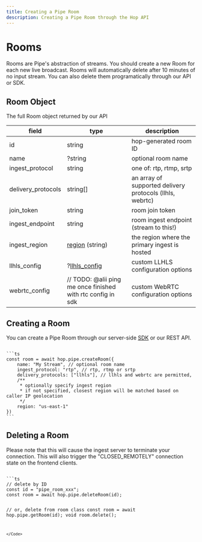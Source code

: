```yaml
---
title: Creating a Pipe Room
description: Creating a Pipe Room through the Hop API
---
```



# Rooms

Rooms are Pipe's abstraction of streams. You should create a new Room for each new live broadcast. Rooms will automatically delete after 10 minutes of no input stream. You can also delete them programatically through our API or SDK.

## Room Object

The full Room object returned by our API

| field | type | description |
| ----- | ---- | ----------- |
| id | string | hop-generated room ID |
| name | ?string | optional room name |
| ingest_protocol | string | one of: rtp, rtmp, srtp |
| delivery_protocols | string[] | an array of supported delivery protocols (llhls, webrtc)  |
| join_token | string | room join token |
| ingest_endpoint | string | room ingest endpoint (stream to this!) |
| ingest_region | [region](/docs/reference/regions) (string) | the region where the primary ingest is hosted|
| llhls_config | ?[llhls_config](/docs/pipe/protocols/llhls#llhls-configuration-object) | custom LLHLS configuration options |
| webrtc_config | // TODO: @alii ping me once finished with rtc config in sdk | custom WebRTC configuration options |

## Creating a Room

You can create a Pipe Room through our server-side [SDK](https://www.npmjs.com/package/@onehop/client) or our REST API.

<Code>
```ts
const room = await hop.pipe.createRoom({
	name: "My Stream", // optional room name
	ingest_protocol: "rtp", // rtp, rtmp or srtp
	delivery_protocols: ["llhls"], // llhls and webrtc are permitted,
	/**
	 * optionally specify ingest region
	 * if not specified, closest region will be matched based on caller IP geolocation
	 */ 
	region: "us-east-1"
})
```
</Code>


## Deleting a Room

Please note that this will cause the ingest server to terminate your connection. This will also trigger the "CLOSED_REMOTELY" connection state on the frontend clients.

<Code>
```ts
// delete by ID
const id = "pipe_room_xxx";
const room = await hop.pipe.deleteRoom(id);

// or, delete from room class
const room = await hop.pipe.getRoom(id);
void room.delete();
```
</Code>